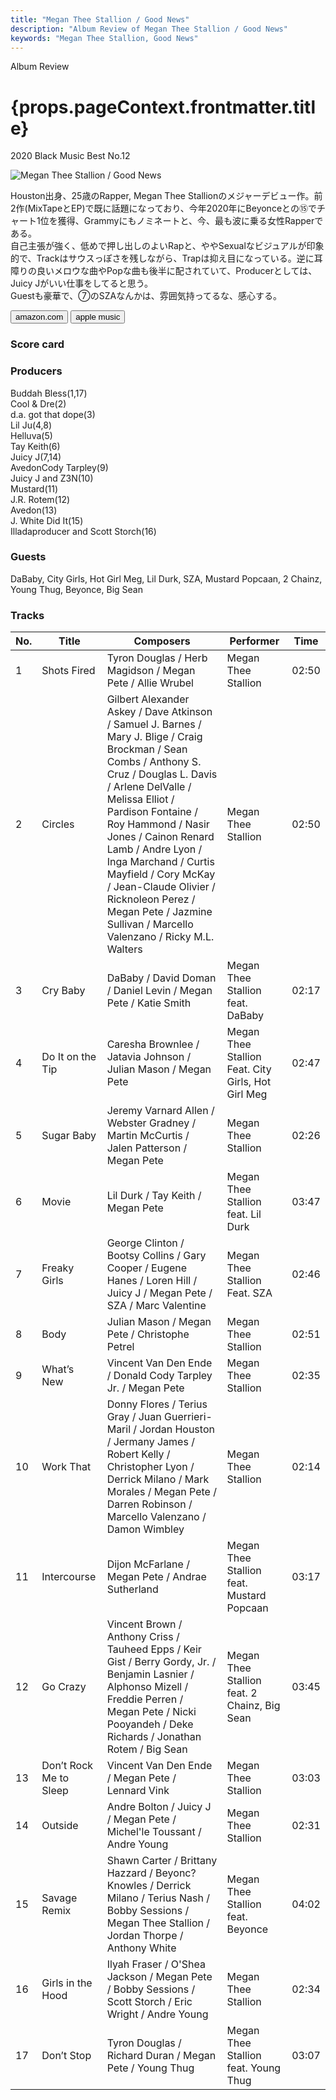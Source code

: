 ```yaml
---
title: "Megan Thee Stallion / Good News"
description: "Album Review of Megan Thee Stallion / Good News"
keywords: "Megan Thee Stallion, Good News"
---
```





<p className="largeP">Album Review</p>
<h1 className="h1--no--margin">{props.pageContext.frontmatter.title}</h1>
<p className="largeP">
  <Link to="/best50/2020/">2020 Black Music Best No.12</Link>
</p>

<Row  className="image-card-group">
	<Column colMd={"3"} colLg={"4"} noGutterMdLeft="">
       <ImageCard>

![Megan Thee Stallion / Good News](../../images/cd/megantheestallion1L.jpg)

</ImageCard>
	</Column>
	<Column colMd={"4"} colLg={"8"} noGutterMdLeft="">
	<p>
	Houston出身、25歳のRapper, Megan Thee Stallionのメジャーデビュー作。前2作(MixTapeとEP)で既に話題になっており、今年2020年にBeyonceとの⑮でチャート1位を獲得、Grammyにもノミネートと、今、最も波に乗る女性Rapperである。
  <br/>自己主張が強く、低めで押し出しのよいRapと、ややSexualなビジュアルが印象的で、Trackはサウスっぽさを残しながら、Trapは抑え目になっている。逆に耳障りの良いメロウな曲やPopな曲も後半に配されていて、Producerとしては、Juicy Jがいい仕事をしてると思う。
  <br/>Guestも豪華で、⑦のSZAなんかは、雰囲気持ってるな、感心する。</p>
	<div>
	  <Button className="button-right-mergin"  href="https://amzn.to/38XMlD1" kind="primary" size="small" renderIcon={ArrowUpRight24}>
      amazon.com
    </Button>
    <Button className="button-right-mergin"  href="https://apple.co/3b62Tf1" kind="tertiary" size="small" renderIcon={ArrowUpRight24}>
      apple music
    </Button>
	</div>
	</Column>
</Row>
<Row >
	<Column colMd={"4"} colLg={"4"} noGutterMdLeft="">
<div>
  <h3>Score card</h3>
	<SliderJS1 value="2" />
  <SliderJS2 value="1" />
	<SliderJS3 value="1" />
  <SliderJS4 value="9" />
</div>
</Column>
<Column colMd={"8"} colLg={"8"} noGutterMdLeft="">
<div>
<h3>Producers</h3>
<p>
	Buddah Bless(1,17)
  <br/>Cool & Dre(2)
  <br/>d.a. got that dope(3)
  <br/>Lil Ju(4,8)
  <br/>Helluva(5)
  <br/>Tay Keith(6)
  <br/>Juicy J(7,14)
  <br/>AvedonCody Tarpley(9)
  <br/>Juicy J and Z3N(10)
  <br/>Mustard(11)
  <br/>J.R. Rotem(12)
  <br/>Avedon(13)
  <br/>J. White Did It(15)
  <br/>Illadaproducer and Scott Storch(16)
</p>
<h3>Guests</h3>
<p>
	DaBaby, City Girls, Hot Girl Meg, Lil Durk, SZA, Mustard Popcaan, 2 Chainz, Young Thug, Beyonce, Big Sean
</p>
</div>
</Column>
</Row>

<h3>Tracks</h3>

| No. | Title                  | Composers                                                                                                                                                                                                                                                                                                                                                                                                                            | Performer                                          | Time  |
| --- | ---------------------- | ------------------------------------------------------------------------------------------------------------------------------------------------------------------------------------------------------------------------------------------------------------------------------------------------------------------------------------------------------------------------------------------------------------------------------------ | -------------------------------------------------- | ----- |
| 1   | Shots Fired            | Tyron Douglas / Herb Magidson / Megan Pete / Allie Wrubel                                                                                                                                                                                                                                                                                                                                                                            | Megan Thee Stallion                                | 02:50 |
| 2   | Circles                | Gilbert Alexander Askey / Dave Atkinson / Samuel J. Barnes / Mary J. Blige / Craig Brockman / Sean Combs / Anthony S. Cruz / Douglas L. Davis / Arlene DelValle / Melissa Elliot / Pardison Fontaine / Roy Hammond / Nasir Jones / Cainon Renard Lamb / Andre Lyon / Inga Marchand / Curtis Mayfield / Cory McKay / Jean-Claude Olivier / Ricknoleon Perez / Megan Pete / Jazmine Sullivan / Marcello Valenzano / Ricky M.L. Walters | Megan Thee Stallion                                | 02:50 |
| 3   | Cry Baby               | DaBaby / David Doman / Daniel Levin / Megan Pete / Katie Smith                                                                                                                                                                                                                                                                                                                                                                       | Megan Thee Stallion feat. DaBaby                   | 02:17 |
| 4   | Do It on the Tip       | Caresha Brownlee / Jatavia Johnson / Julian Mason / Megan Pete                                                                                                                                                                                                                                                                                                                                                                       | Megan Thee Stallion Feat. City Girls, Hot Girl Meg | 02:47 |
| 5   | Sugar Baby             | Jeremy Varnard Allen / Webster Gradney / Martin McCurtis / Jalen Patterson / Megan Pete                                                                                                                                                                                                                                                                                                                                              | Megan Thee Stallion                                | 02:26 |
| 6   | Movie                  | Lil Durk / Tay Keith / Megan Pete                                                                                                                                                                                                                                                                                                                                                                                                    | Megan Thee Stallion feat. Lil Durk                 | 03:47 |
| 7   | Freaky Girls           | George Clinton / Bootsy Collins / Gary Cooper / Eugene Hanes / Loren Hill / Juicy J / Megan Pete / SZA / Marc Valentine                                                                                                                                                                                                                                                                                                              | Megan Thee Stallion Feat. SZA                      | 02:46 |
| 8   | Body                   | Julian Mason / Megan Pete / Christophe Petrel                                                                                                                                                                                                                                                                                                                                                                                        | Megan Thee Stallion                                | 02:51 |
| 9   | What’s New             | Vincent Van Den Ende / Donald Cody Tarpley Jr. / Megan Pete                                                                                                                                                                                                                                                                                                                                                                          | Megan Thee Stallion                                | 02:35 |
| 10  | Work That              | Donny Flores / Terius Gray / Juan Guerrieri-Maril / Jordan Houston / Jermany James / Robert Kelly / Christopher Lyon / Derrick Milano / Mark Morales / Megan Pete / Darren Robinson / Marcello Valenzano / Damon Wimbley                                                                                                                                                                                                             | Megan Thee Stallion                                | 02:14 |
| 11  | Intercourse            | Dijon McFarlane / Megan Pete / Andrae Sutherland                                                                                                                                                                                                                                                                                                                                                                                     | Megan Thee Stallion feat. Mustard Popcaan          | 03:17 |
| 12  | Go Crazy               | Vincent Brown / Anthony Criss / Tauheed Epps / Keir Gist / Berry Gordy, Jr. / Benjamin Lasnier / Alphonso Mizell / Freddie Perren / Megan Pete / Nicki Pooyandeh / Deke Richards / Jonathan Rotem / Big Sean                                                                                                                                                                                                                         | Megan Thee Stallion feat. 2 Chainz, Big Sean       | 03:45 |
| 13  | Don’t Rock Me to Sleep | Vincent Van Den Ende / Megan Pete / Lennard Vink                                                                                                                                                                                                                                                                                                                                                                                     | Megan Thee Stallion                                | 03:03 |
| 14  | Outside                | Andre Bolton / Juicy J / Megan Pete / Michel'le Toussant / Andre Young                                                                                                                                                                                                                                                                                                                                                               | Megan Thee Stallion                                | 02:31 |
| 15  | Savage Remix           | Shawn Carter / Brittany Hazzard / Beyonc? Knowles / Derrick Milano / Terius Nash / Bobby Sessions / Megan Thee Stallion / Jordan Thorpe / Anthony White                                                                                                                                                                                                                                                                              | Megan Thee Stallion feat. Beyonce                  | 04:02 |
| 16  | Girls in the Hood      | Ilyah Fraser / O'Shea Jackson / Megan Pete / Bobby Sessions / Scott Storch / Eric Wright / Andre Young                                                                                                                                                                                                                                                                                                                               | Megan Thee Stallion                                | 02:34 |
| 17  | Don’t Stop             | Tyron Douglas / Richard Duran / Megan Pete / Young Thug                                                                                                                                                                                                                                                                                                                                                                              | Megan Thee Stallion feat. Young Thug               | 03:07 |
